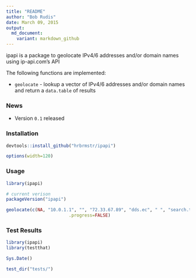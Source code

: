 ```yaml
---
title: "README"
author: "Bob Rudis"
date: March 09, 2015
output:
  md_document:
    variant: markdown_github
---
```


ipapi is a package to geolocate IPv4/6 addresses and/or domain names using ip-api.com's API

The following functions are implemented:

- `geolocate` - lookup a vector of IPv4/6 addresses and/or domain names and return a `data.table` of results

### News

- Version `0.1` released

### Installation

```r
devtools::install_github("hrbrmstr/ipapi")
```

```r
options(width=120)
```

### Usage

```r
library(ipapi)

# current verison
packageVersion("ipapi")

geolocate(c(NA, "10.0.1.1", "", "72.33.67.89", "dds.ec", " ", "search.twitter.com"),
                        .progress=FALSE)

```

### Test Results

```r
library(ipapi)
library(testthat)

Sys.Date()

test_dir("tests/")
```

